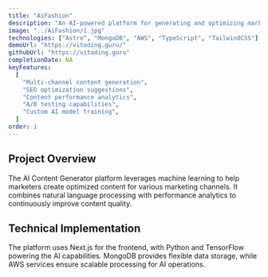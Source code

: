 ```yaml
---
title: "AiFashion"
description: "An AI-powered platform for generating and optimizing marketing content across multiple channels."
image: "../AiFashion/1.jpg"
technologies: ["Astro", "MongoDB", "AWS", "TypeScript", "TailwindCSS"]
demoUrl: "https://vitoding.guru/"
githubUrl: "https://vitoding.guru"
completionDate: NA
keyFeatures:
  [
    "Multi-channel content generation",
    "SEO optimization suggestions",
    "Content performance analytics",
    "A/B testing capabilities",
    "Custom AI model training",
  ]
order: 1
---
```


## Project Overview

The AI Content Generator platform leverages machine learning to help marketers create optimized content for various marketing channels. It combines natural language processing with performance analytics to continuously improve content quality.

## Technical Implementation

The platform uses Next.js for the frontend, with Python and TensorFlow powering the AI capabilities. MongoDB provides flexible data storage, while AWS services ensure scalable processing for AI operations.
